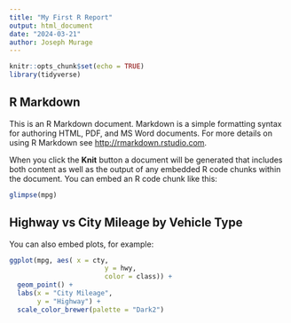 ```yaml
---
title: "My First R Report"
output: html_document
date: "2024-03-21"
author: Joseph Murage
---
```


```r
knitr::opts_chunk$set(echo = TRUE)
library(tidyverse)
```

## R Markdown

This is an R Markdown document. Markdown is a simple formatting syntax for authoring HTML, PDF, and MS Word documents. For more details on using R Markdown see <http://rmarkdown.rstudio.com>.

When you click the **Knit** button a document will be generated that includes both content as well as the output of any embedded R code chunks within the document. You can embed an R code chunk like this:

```r
glimpse(mpg)
```

## Highway vs City Mileage by Vehicle Type

You can also embed plots, for example:

```r
ggplot(mpg, aes( x = cty,
                        y = hwy,
                        color = class)) +
  geom_point() +
  labs(x = "City Mileage",
       y = "Highway") +
  scale_color_brewer(palette = "Dark2")
```

